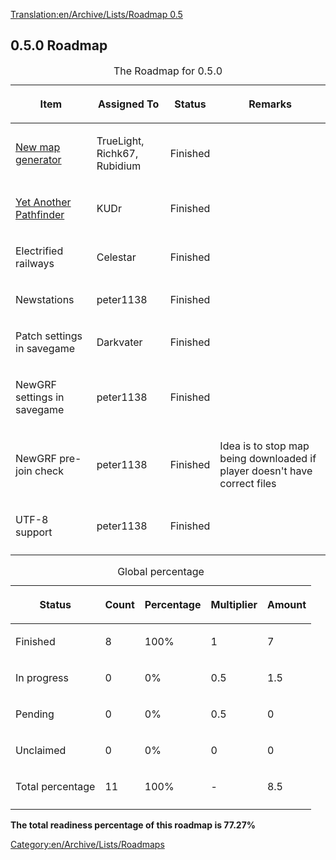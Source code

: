 [[Translation:en/Archive/Lists/Roadmap 0.5]]
{{en/Archive/Lists/Roadmapheader|
previous=en/Defunct|
current=Roadmap 0.5|
next=en/Archive/Lists/Roadmap 0.6|
}}

{{en/Current}}
== 0.5.0 Roadmap ==

{| border="1"
|+ The Roadmap for 0.5.0
|-
! Item !! Assigned To !! Status !! Remarks
|-
|[[en/Archive/Manual/Terra Genesis Perlin|New map generator]] || TrueLight, Richk67, Rubidium
!class="checked" | Finished || 
|-
|[[en/Archive/Manual/Yet Another Pathfinder|Yet Another Pathfinder]] || KUDr
!class="checked" | Finished || 
|-
|Electrified railways || Celestar
!class="checked" | Finished ||
|-
|Newstations || peter1138
!class="checked" | Finished ||
|-
|Patch settings in savegame || Darkvater
!class="checked" | Finished ||
|-
|NewGRF settings in savegame || peter1138
!class="checked" | Finished ||
|-
|NewGRF pre-join check || peter1138
!class="checked" | Finished || Idea is to stop map being downloaded if player doesn't have correct files
|-
|UTF-8 support || peter1138
!class="checked" | Finished || 
|-
|}


{| border="1"
|+ Global percentage
|-
! Status !! Count !! Percentage !! Multiplier !! Amount
|-
!class="checked" | Finished || 8 || 100% || 1 || 7
|-
!class="wip" | In progress || 0 || 0% || 0.5 || 1.5
|-
!class="claimed" | Pending || 0 || 0% || 0.5 || 0
|-
!class="unclaimed" | Unclaimed || 0 || 0% || 0 || 0
|-
!class="wip" | Total percentage 
!class="wip" | 11 
!class="wip" | 100% 
!class="wip" | - 
!class="wip" | 8.5
|-
|}
'''The total readiness percentage of this roadmap is 77.27%'''

[[Category:en/Archive/Lists/Roadmaps]]